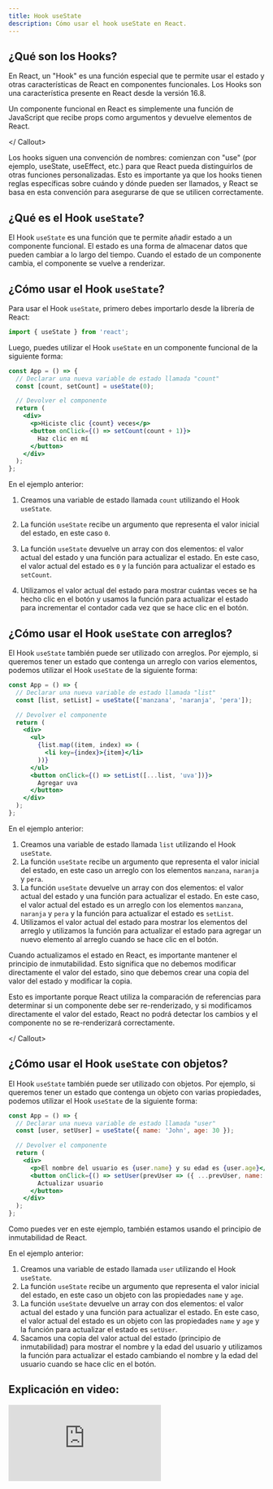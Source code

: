 ```yaml
---
title: Hook useState
description: Cómo usar el hook useState en React.
---
```


## ¿Qué son los Hooks?

En React, un "Hook" es una función especial que te permite usar el estado y otras características de React en componentes funcionales. Los Hooks son una característica presente en React desde la versión 16.8.

<Callout>

Un componente funcional en React es simplemente una función de JavaScript que recibe props como argumentos y devuelve elementos de React.

</ Callout>

Los hooks siguen una convención de nombres: comienzan con "use" (por ejemplo, useState, useEffect, etc.) para que React pueda distinguirlos de otras funciones personalizadas. Esto es importante ya que los hooks tienen reglas específicas sobre cuándo y dónde pueden ser llamados, y React se basa en esta convención para asegurarse de que se utilicen correctamente.

## ¿Qué es el Hook `useState`?

El Hook `useState` es una función que te permite añadir estado a un componente funcional. El estado es una forma de almacenar datos que pueden cambiar a lo largo del tiempo. Cuando el estado de un componente cambia, el componente se vuelve a renderizar.

## ¿Cómo usar el Hook `useState`?

Para usar el Hook `useState`, primero debes importarlo desde la librería de React:

```jsx
import { useState } from 'react';
```

Luego, puedes utilizar el Hook `useState` en un componente funcional de la siguiente forma:

```jsx
const App = () => {
  // Declarar una nueva variable de estado llamada "count"
  const [count, setCount] = useState(0);

  // Devolver el componente
  return (
    <div>
      <p>Hiciste clic {count} veces</p>
      <button onClick={() => setCount(count + 1)}>
        Haz clic en mí
      </button>
    </div>
  );
};
```

En el ejemplo anterior: 

1. Creamos una variable de estado llamada `count` utilizando el Hook `useState`. 
2. La función `useState` recibe un argumento que representa el valor inicial del estado, en este caso `0`. 
3. La función `useState` devuelve un array con dos elementos: el valor actual del estado y una función para actualizar el estado. En este caso, el valor actual del estado es `0` y la función para actualizar el estado es `setCount`. 

4. Utilizamos el valor actual del estado para mostrar cuántas veces se ha hecho clic en el botón y usamos la función para actualizar el estado para incrementar el contador cada vez que se hace clic en el botón.

## ¿Cómo usar el Hook `useState` con arreglos?

El Hook `useState` también puede ser utilizado con arreglos. Por ejemplo, si queremos tener un estado que contenga un arreglo con varios elementos, podemos utilizar el Hook `useState` de la siguiente forma:

```jsx
const App = () => {
  // Declarar una nueva variable de estado llamada "list"
  const [list, setList] = useState(['manzana', 'naranja', 'pera']);

  // Devolver el componente
  return (
    <div>
      <ul>
        {list.map((item, index) => (
          <li key={index}>{item}</li>
        ))}
      </ul>
      <button onClick={() => setList([...list, 'uva'])}>
        Agregar uva
      </button>
    </div>
  );
};
```

En el ejemplo anterior: 

1. Creamos una variable de estado llamada `list` utilizando el Hook `useState`. 
2. La función `useState` recibe un argumento que representa el valor inicial del estado, en este caso un arreglo con los elementos `manzana`, `naranja` y `pera`. 
3. La función `useState` devuelve un array con dos elementos: el valor actual del estado y una función para actualizar el estado. En este caso, el valor actual del estado es un arreglo con los elementos `manzana`, `naranja` y `pera` y la función para actualizar el estado es `setList`. 
4. Utilizamos el valor actual del estado para mostrar los elementos del arreglo y utilizamos la función para actualizar el estado para agregar un nuevo elemento al arreglo cuando se hace clic en el botón.

<Callout type="error">

Cuando actualizamos el estado en React, es importante mantener el principio de inmutabilidad. Esto significa que no debemos modificar directamente el valor del estado, sino que debemos crear una copia del valor del estado y modificar la copia.

Esto es importante porque React utiliza la comparación de referencias para determinar si un componente debe ser re-renderizado, y si modificamos directamente el valor del estado, React no podrá detectar los cambios y el componente no se re-renderizará correctamente.

</ Callout>

## ¿Cómo usar el Hook `useState` con objetos?

El Hook `useState` también puede ser utilizado con objetos. Por ejemplo, si queremos tener un estado que contenga un objeto con varias propiedades, podemos utilizar el Hook `useState` de la siguiente forma:

```jsx
const App = () => {
  // Declarar una nueva variable de estado llamada "user"
  const [user, setUser] = useState({ name: 'John', age: 30 });

  // Devolver el componente
  return (
    <div>
      <p>El nombre del usuario es {user.name} y su edad es {user.age}</p>
      <button onClick={() => setUser(prevUser => ({ ...prevUser, name: 'Jane', age: 25 }))}>
        Actualizar usuario
      </button>
    </div>
  );
};
```

Como puedes ver en este ejemplo, también estamos usando el principio de inmutabilidad de React.

En el ejemplo anterior: 
1. Creamos una variable de estado llamada `user` utilizando el Hook `useState`. 
2. La función `useState` recibe un argumento que representa el valor inicial del estado, en este caso un objeto con las propiedades `name` y `age`. 
3. La función `useState` devuelve un array con dos elementos: el valor actual del estado y una función para actualizar el estado. En este caso, el valor actual del estado es un objeto con las propiedades `name` y `age` y la función para actualizar el estado es `setUser`. 
4. Sacamos una copia del valor actual del estado (principio de inmutabilidad) para mostrar el nombre y la edad del usuario y utilizamos la función para actualizar el estado cambiando el nombre y la edad del usuario cuando se hace clic en el botón.

## Explicación en video:

<iframe className='youtube-video' src="https://www.youtube.com/embed/5uzANkOsM-E?si=dzXlnTixgPrqauvy" title="YouTube video player" frameBorder="0" allow="accelerometer; autoplay; clipboard-write; encrypted-media; gyroscope; picture-in-picture; web-share" allowFullScreen></iframe>